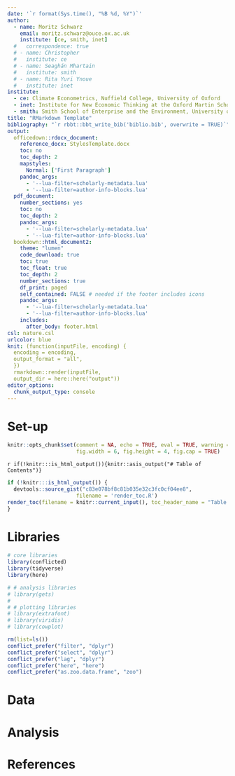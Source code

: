```yaml
---
date: '`r format(Sys.time(), "%B %d, %Y")`'
author:
  - name: Moritz Schwarz
    email: moritz.schwarz@ouce.ox.ac.uk
    institute: [ce, smith, inet]
  #   correspondence: true
  # - name: Christopher
  #   institute: ce
  # - name: Seaghán Mhartain
  #   institute: smith
  # - name: Rita Yuri Ynoue
  #   institute: inet
institute:
  - ce: Climate Econometrics, Nuffield College, University of Oxford
  - inet: Institute for New Economic Thinking at the Oxford Martin School
  - smith: Smith School of Enterprise and the Environment, University of Oxford
title: "RMarkdown Template"
bibliography: "`r rbbt::bbt_write_bib('biblio.bib', overwrite = TRUE)`"
output: 
  officedown::rdocx_document:
    reference_docx: StylesTemplate.docx
    toc: no
    toc_depth: 2
    mapstyles:
      Normal: ['First Paragraph']
    pandoc_args:
      - '--lua-filter=scholarly-metadata.lua'
      - '--lua-filter=author-info-blocks.lua'
  pdf_document:
    number_sections: yes
    toc: no
    toc_depth: 2
    pandoc_args:
      - '--lua-filter=scholarly-metadata.lua'
      - '--lua-filter=author-info-blocks.lua'
  bookdown::html_document2: 
    theme: "lumen"
    code_download: true
    toc: true
    toc_float: true
    toc_depth: 2
    number_sections: true
    df_print: paged
    self_contained: FALSE # needed if the footer includes icons
    pandoc_args:
      - '--lua-filter=scholarly-metadata.lua'
      - '--lua-filter=author-info-blocks.lua'
    includes:
      after_body: footer.html
csl: nature.csl
urlcolor: blue
knit: (function(inputFile, encoding) { 
  encoding = encoding, 
  output_format = "all", 
  })
  rmarkdown::render(inputFile, 
  output_dir = here::here("output")) 
editor_options:
  chunk_output_type: console
---
```


<!-- For equations: \begin{equation} \end{equation} and then add (\#eq:XXX) just before the end -->


# Set-up

```r
knitr::opts_chunk$set(comment = NA, echo = TRUE, eval = TRUE, warning = FALSE, message = FALSE, 
                      fig.width = 6, fig.height = 4, fig.cap = TRUE)
```

`r if(!knitr:::is_html_output()){knitr::asis_output("# Table of Contents")}`

```r
if (!knitr:::is_html_output()) {
  devtools::source_gist("c83e078bf8c81b035e32c3fc0cf04ee8", 
                      filename = 'render_toc.R')
render_toc(filename = knitr::current_input(), toc_header_name = "Table of Contents")
} 
```


# Libraries

```r
# core libraries
library(conflicted)
library(tidyverse)
library(here)

# # analysis libraries
# library(gets)
# 
# # plotting libraries
# library(extrafont)
# library(viridis)
# library(cowplot)

rm(list=ls())
conflict_prefer("filter", "dplyr")
conflict_prefer("select", "dplyr")
conflict_prefer("lag", "dplyr")
conflict_prefer("here", "here")
conflict_prefer("as.zoo.data.frame", "zoo")
```

# Data


# Analysis


# References

